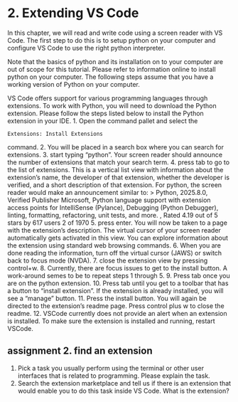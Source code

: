 # 2. Extending VS Code

In this chapter, we will read and write code using a screen reader with VS Code. The first step to do this is to setup python on your computer and configure VS Code to use the right python interpreter.

Note that the basics of python and its installation on to your computer are out of scope for this tutorial. Please refer to information online to install python on your computer. The following steps assume that you have a working version of Python on your computer.

VS Code offers support for various programming languages through extensions. To work with Python, you will need to download the Python extension. Please follow the steps listed below to install the Python extension in your IDE.
1. Open the command pallet and select the
```
Extensions: Install Extensions
```
command.
2. You will be placed in a search box where you can search for extensions.
3. start typing "python". Your screen reader should announce the number of extensions that match your search term.
4. press tab to go to the list of extensions. This is a vertical list view with information about the extension's name, the developer of that extension, whether the developer is verified, and a short description of that extension. For python, the screen reader would make an announcement similar to:
> Python, 2025.8.0, Verified Publisher Microsoft, Python language support with extension access points for IntelliSense (Pylance), Debugging (Python Debugger), linting, formatting, refactoring, unit tests, and more. , Rated 4.19 out of 5 stars by 617 users
2 of 1970
5. press enter. You will now be taken to a page with the extension's description. The virtual cursor of your screen reader automatically gets activated in this view. You can explore information about the extension using standard web browsing commands.
6. When you are done reading the information, turn off the virtual cursor (JAWS) or switch back to focus mode (NVDA).
7. close the extension view by pressing control+w.
8. Currently, there are focus issues to get to the install button. A work-around semes to be to repeat steps 1 through 5.
9. Press tab once you are on the python extension.
10. Press tab until you get to a toolbar that has a button to "install extension". If the extension is already installed, you will see a "manage" button.
11. Press the install button. You will again be directed to the extension's readme page. Press control plus w to close the readme.
12. VSCode currently does not provide an alert when an extension is installed. To make sure the extension is installed and running, restart VSCode.

## assignment 2. find an extension
1. Pick a task you usually perform using the terminal or other user interfaces that is related to programming. Please explain the task.
2. Search the extension marketplace and tell us if there is an extension that would enable you to do this task inside VS Code. What is the extension?